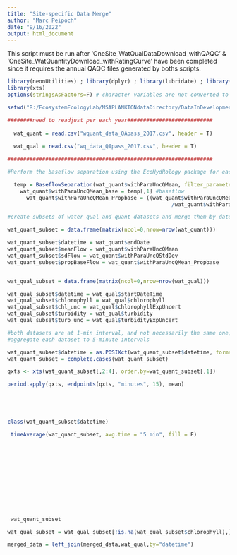```yaml
---
title: "Site-specific Data Merge"
author: "Marc Peipoch"
date: "9/16/2022"
output: html_document
---
```


This script must be run after 'OneSite_WatQualDataDownload_withQAQC' & 'OneSite_WatQuantityDownload_withRatingCurve' have been completed since it requires the annual QAQC files generated by boths scripts.


```r
library(neonUtilities) ; library(dplyr) ; library(lubridate) ; library(EcoHydRology); library(tidyr)
library(xts)
options(stringsAsFactors=F) # character variables are not converted to factors

setwd("R:/EcosystemEcologyLab/MSAPLANKTONdataDirectory/DataInDevelopment/NEONData/ARIK/01_input")
```



```r
########need to readjust per each year###########################
  
  wat_quant = read.csv("wquant_data_QApass_2017.csv", header = T)
  
  wat_qual = read.csv("wq_data_QApass_2017.csv", header = T)

#################################################################

#Perform the baseflow separation using the EcoHydRology package for each water year. This will return a 2 column data frame with nrow = length of input streamflow data. The first column contains baseflow, while the second contains quickflow, both in the same units as the input.

  temp = BaseflowSeparation(wat_quant$withParaUncQMean, filter_parameter = 0.925, passes = 3)
    wat_quant$withParaUncQMean_base = temp[,1] #baseflow
      wat_quant$withParaUncQMean_Propbase = ((wat_quant$withParaUncQMean - wat_quant$withParaUncQMean_base)
                                                    /wat_quant$withParaUncQMean) #percent of instant flow classified as baseflow

#create subsets of water qual and quant datasets and merge them by datetime

wat_quant_subset = data.frame(matrix(ncol=0,nrow=nrow(wat_quant)))

wat_quant_subset$datetime = wat_quant$endDate
wat_quant_subset$meanFlow = wat_quant$withParaUncQMean
wat_quant_subset$sdFlow = wat_quant$withParaUncQStdDev
wat_quant_subset$propBaseFlow = wat_quant$withParaUncQMean_Propbase


wat_qual_subset = data.frame(matrix(ncol=0,nrow=nrow(wat_qual)))

wat_qual_subset$datetime = wat_qual$startDateTime
wat_qual_subset$chlorophyll = wat_qual$chlorophyll
wat_qual_subset$chl_unc = wat_qual$chlorophyllExpUncert
wat_qual_subset$turbidity = wat_qual$turbidity
wat_qual_subset$turb_unc = wat_qual$turbidityExpUncert

#both datasets are at 1-min interval, and not necessarily the same one, 
#aggregate each dataset to 5-minute intervals

wat_quant_subset$datetime = as.POSIXct(wat_quant_subset$datetime, format = "%Y-%m-%d %H:%M:%S")
wat_quant_subset = complete.cases(wat_quant_subset)

qxts <- xts(wat_quant_subset[,2:4], order.by=wat_quant_subset[,1])

period.apply(qxts, endpoints(qxts, "minutes", 15), mean)





class(wat_quant_subset$datetime)

 timeAverage(wat_quant_subset, avg.time = "5 min", fill = F)


 
 
 
 
 
 
 
 
 
 
 wat_quant_subset

wat_qual_subset = wat_qual_subset[!is.na(wat_qual_subset$chlorophyll),]

merged_data = left_join(merged_data,wat_qual,by="datetime")


```


